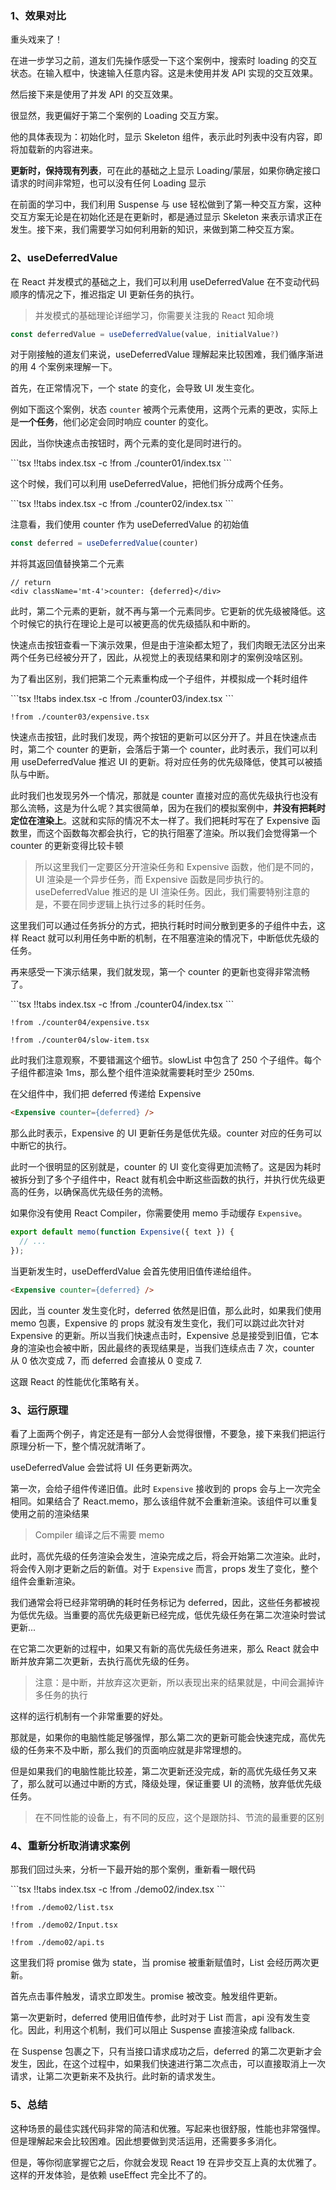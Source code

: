 

### 1、效果对比

重头戏来了！

在进一步学习之前，道友们先操作感受一下这个案例中，搜索时 loading 的交互状态。在输入框中，快速输入任意内容。这是未使用并发 API 实现的交互效果。

<Demo01 />


然后接下来是使用了并发 API 的交互效果。

<Demo02 />

很显然，我更偏好于第二个案例的 Loading 交互方案。

他的具体表现为：初始化时，显示 Skeleton 组件，表示此时列表中没有内容，即将加载新的内容进来。

**更新时，保持现有列表**，可在此的基础之上显示 Loading/蒙层，如果你确定接口请求的时间非常短，也可以没有任何 Loading 显示

在前面的学习中，我们利用 Suspense 与 use 轻松做到了第一种交互方案，这种交互方案无论是在初始化还是在更新时，都是通过显示 Skeleton 来表示请求正在发生。接下来，我们需要学习如何利用新的知识，来做到第二种交互方案。


### 2、**useDeferredValue**

在 React 并发模式的基础之上，我们可以利用 useDeferredValue 在不变动代码顺序的情况之下，推迟指定 UI 更新任务的执行。

> 并发模式的基础理论详细学习，你需要关注我的 React 知命境

```js
const deferredValue = useDeferredValue(value, initialValue?)
```

对于刚接触的道友们来说，useDeferredValue 理解起来比较困难，我们循序渐进的用 4 个案例来理解一下。

首先，在正常情况下，一个 state 的变化，会导致 UI 发生变化。

例如下面这个案例，状态 `counter` 被两个元素使用，这两个元素的更改，实际上是**一个任务**，他们必定会同时响应 counter 的变化。

因此，当你快速点击按钮时，两个元素的变化是同时进行的。

<Counter01 />
<CodeTabs>
```tsx !!tabs index.tsx -c
!from ./counter01/index.tsx
```
</CodeTabs>



这个时候，我们可以利用 useDeferredValue，把他们拆分成两个任务。

<Counter02 />
<CodeTabs>
```tsx !!tabs index.tsx -c
!from ./counter02/index.tsx
```
</CodeTabs>


注意看，我们使用 counter 作为 useDeferredValue 的初始值

```ts
const deferred = useDeferredValue(counter)
```

并将其返回值替换第二个元素

```tsx
// return
<div className='mt-4'>counter: {deferred}</div>
```

此时，第二个元素的更新，就不再与第一个元素同步。它更新的优先级被降低。这个时候它的执行在理论上是可以被更高的优先级插队和中断的。

快速点击按钮查看一下演示效果，但是由于渲染都太短了，我们肉眼无法区分出来两个任务已经被分开了，因此，从视觉上的表现结果和刚才的案例没啥区别。


为了看出区别，我们把第二个元素重构成一个子组件，并模拟成一个耗时组件

<Counter03 />
<CodeTabs>
```tsx !!tabs index.tsx -c
!from ./counter03/index.tsx
```

```tsx !!tabs expensive.tsx -c
!from ./counter03/expensive.tsx
```
</CodeTabs>

快速点击按钮，此时我们发现，两个按钮的更新可以区分开了。并且在快速点击时，第二个 counter 的更新，会落后于第一个 counter，此时表示，我们可以利用 useDeferredValue 推迟 UI 的更新。将对应任务的优先级降低，使其可以被插队与中断。


此时我们也发现另外一个情况，那就是 counter 直接对应的高优先级执行也没有那么流畅，这是为什么呢？其实很简单，因为在我们的模拟案例中，**并没有把耗时定位在渲染上**。这就和实际的情况不太一样了。我们把耗时写在了 Expensive 函数里，而这个函数每次都会执行，它的执行阻塞了渲染。所以我们会觉得第一个 counter 的更新变得比较卡顿

> 所以这里我们一定要区分开渲染任务和 Expensive 函数，他们是不同的，UI 渲染是一个异步任务，而 Expensive 函数是同步执行的。useDeferredValue 推迟的是 UI 渲染任务。因此，我们需要特别注意的是，不要在同步逻辑上执行过多的耗时任务。

这里我们可以通过任务拆分的方式，把执行耗时时间分散到更多的子组件中去，这样 React 就可以利用任务中断的机制，在不阻塞渲染的情况下，中断低优先级的任务。

再来感受一下演示结果，我们就发现，第一个 counter 的更新也变得非常流畅了。

<Counter04 />
<CodeTabs>
```tsx !!tabs index.tsx -c
!from ./counter04/index.tsx
```

```tsx !!tabs expensive.tsx -c
!from ./counter04/expensive.tsx
```

```tsx !!tabs slow-item.tsx -c
!from ./counter04/slow-item.tsx
```
</CodeTabs>

此时我们注意观察，不要错漏这个细节。slowList 中包含了 250 个子组件。每个子组件都渲染 1ms，那么整个组件渲染就需要耗时至少 250ms.

在父组件中，我们把 deferred 传递给 Expensive

```html
<Expensive counter={deferred} />
```

那么此时表示，Expensive 的 UI 更新任务是低优先级。counter 对应的任务可以中断它的执行。


此时一个很明显的区别就是，counter 的 UI 变化变得更加流畅了。这是因为耗时被拆分到了多个子组件中，React 就有机会中断这些函数的执行，并执行优先级更高的任务，以确保高优先级任务的流畅。

如果你没有使用 React Compiler，你需要使用 memo 手动缓存 `Expensive`。

```javascript
export default memo(function Expensive({ text }) {
  // ...
});
```

当更新发生时，useDefferdValue 会首先使用旧值传递给组件。

```html
<Expensive counter={deferred} />
```

因此，当 counter 发生变化时，deferred 依然是旧值，那么此时，如果我们使用 memo 包裹，Expensive 的 props 就没有发生变化，我们可以跳过此次针对 Expensive 的更新。所以当我们快速点击时，Expensive 总是接受到旧值，它本身的渲染也会被中断，因此最终的表现结果是，当我们连续点击 7 次，counter 从 0 依次变成 7，而 deferred 会直接从 0 变成 7.

这跟 React 的性能优化策略有关。


### 3、**运行原理**

看了上面两个例子，肯定还是有一部分人会觉得很懵，不要急，接下来我们把运行原理分析一下，整个情况就清晰了。

useDeferredValue 会尝试将 UI 任务更新两次。

第一次，会给子组件传递旧值。此时 `Expensive` 接收到的 props 会与上一次完全相同。如果结合了 React.memo，那么该组件就不会重新渲染。该组件可以重复使用之前的渲染结果
> Compiler 编译之后不需要 memo

此时，高优先级的任务渲染会发生，渲染完成之后，将会开始第二次渲染。此时，将会传入刚才更新之后的新值。对于 `Expensive` 而言，props 发生了变化，整个组件会重新渲染。

我们通常会将已经非常明确的耗时任务标记为 deferred，因此，这些任务都被视为低优先级。当重要的高优先级更新已经完成，低优先级任务在第二次渲染时尝试更新...

在它第二次更新的过程中，如果又有新的高优先级任务进来，那么 React 就会中断并放弃第二次更新，去执行高优先级的任务。

> 注意：是中断，并放弃这次更新，所以表现出来的结果就是，中间会漏掉许多任务的执行

这样的运行机制有一个非常重要的好处。

那就是，如果你的电脑性能足够强悍，那么第二次的更新可能会快速完成，高优先级的任务来不及中断，那么我们的页面响应就是非常理想的。

但是如果我们的电脑性能比较差，第二次更新还没完成，新的高优先级任务又来了，那么就可以通过中断的方式，降级处理，保证重要 UI 的流畅，放弃低优先级任务。

> 在不同性能的设备上，有不同的反应，这个是跟防抖、节流的最重要的区别



### 4、**重新分析取消请求案例**

那我们回过头来，分析一下最开始的那个案例，重新看一眼代码

<Demo02 />
<CodeTabs>
```tsx !!tabs index.tsx -c
!from ./demo02/index.tsx
```

```tsx !!tabs list.tsx -c
!from ./demo02/list.tsx
```

```tsx !!tabs Input.tsx -c
!from ./demo02/Input.tsx
```

```tsx !!tabs api.ts -c
!from ./demo02/api.ts
```
</CodeTabs>

这里我们将 promise 做为 state，当 promise 被重新赋值时，List 会经历两次更新。

首先点击事件触发，请求立即发生。promise 被改变。触发组件更新。

第一次更新时，deferred 使用旧值传参，此时对于 List 而言，api 没有发生变化。因此，利用这个机制，我们可以阻止 Suspense 直接渲染成 fallback.

在 Suspense 包裹之下，只有当接口请求成功之后，deferred 的第二次更新才会发生，因此，在这个过程中，如果我们快速进行第二次点击，可以直接取消上一次请求，让第二次更新来不及执行。此时新的请求发生。



### 5、**总结**

这种场景的最佳实践代码非常的简洁和优雅。写起来也很舒服，性能也非常强悍。但是理解起来会比较困难。因此想要做到灵活运用，还需要多多消化。

但是，等你彻底掌握它之后，你就会发现 React 19 在异步交互上真的太优雅了。这样的开发体验，是依赖 useEffect 完全比不了的。
